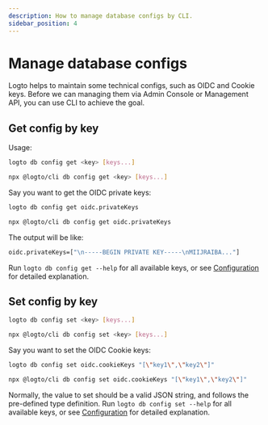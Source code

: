 ```yaml
---
description: How to manage database configs by CLI.
sidebar_position: 4
---
```



# Manage database configs

Logto helps to maintain some technical configs, such as OIDC and Cookie keys. Before we can managing them via Admin Console or Management API, you can use CLI to achieve the goal.

## Get config by key

Usage:

<Tabs groupId="cmd">

  <TabItem value="cli" label="CLI">

```bash
logto db config get <key> [keys...]
```

  </TabItem>
  <TabItem value="npx" label="npx">

```bash
npx @logto/cli db config get <key> [keys...]
```

  </TabItem>

</Tabs>

Say you want to get the OIDC private keys:

<Tabs groupId="cmd">

  <TabItem value="cli" label="CLI">

```bash
logto db config get oidc.privateKeys
```

  </TabItem>
  <TabItem value="npx" label="npx">

```bash
npx @logto/cli db config get oidc.privateKeys
```

  </TabItem>

</Tabs>

The output will be like:

```bash
oidc.privateKeys=["\n-----BEGIN PRIVATE KEY-----\nMIIJRAIBA..."]
```

Run `logto db config get --help` for all available keys, or see [Configuration](/concepts/core-service/configuration/#database-configs) for detailed explanation.

## Set config by key

<Tabs groupId="cmd">

  <TabItem value="cli" label="CLI">

```bash
logto db config set <key> [keys...]
```

  </TabItem>
  <TabItem value="npx" label="npx">

```bash
npx @logto/cli db config set <key> [keys...]
```

  </TabItem>

</Tabs>

Say you want to set the OIDC Cookie keys:

<Tabs groupId="cmd">

  <TabItem value="cli" label="CLI">

```bash
logto db config set oidc.cookieKeys "[\"key1\",\"key2\"]"
```

  </TabItem>
  <TabItem value="npx" label="npx">

```bash
npx @logto/cli db config set oidc.cookieKeys "[\"key1\",\"key2\"]"
```

  </TabItem>

</Tabs>

Normally, the value to set should be a valid JSON string, and follows the pre-defined type definition. Run `logto db config set --help` for all available keys, or see [Configuration](/concepts/core-service/configuration/) for detailed explanation.
